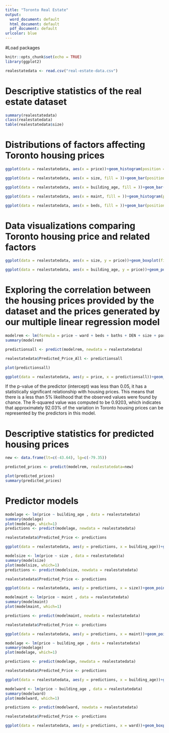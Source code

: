 ---
title: "Toronto Real Estate"
output:
  word_document: default
  html_document: default
  pdf_document: default
urlcolor: blue
---
#Load packages
```{r setup, include=FALSE}
knitr::opts_chunk$set(echo = TRUE)
library(ggplot2)
```

```{r}
realestatedata <- read.csv("real-estate-data.csv")
```

# Descriptive statistics of the real estate dataset
```{r}
summary(realestatedata)
class(realestatedata)
table(realestatedata$size)
```

# Distributions of factors affecting Toronto housing prices
```{r} 
ggplot(data = realestatedata, aes(x = price))+geom_histogram(position = "dodge", bins = 50, fill = "lightblue", color = "black") + labs(title = "Price Distribution")
```

```{r}
ggplot(data = realestatedata, aes(x = size, fill = ))+geom_bar(position = "dodge", bins = 30, fill = "lightgreen", color = "black") + labs(title = "Size Distribution")
```

```{r}
ggplot(data = realestatedata, aes(x = building_age, fill = ))+geom_bar(position = "dodge", bins = 30, fill = "lightpink", color = "black") + labs(title = "Building Age Distribution")
```

```{r}
ggplot(data = realestatedata, aes(x = maint, fill = ))+geom_histogram(position = "dodge", bins = 30, fill = "lightyellow", color = "black") + labs(title = "Monthly Maintenance Fee Distribution")
```

```{r}
ggplot(data = realestatedata, aes(x = beds, fill = ))+geom_bar(position = "dodge", bins = 30, fill = "green", color = "black") + labs(title = "Number of Beds")
```

# Data visualizations comparing Toronto housing price and related factors
```{r} 
ggplot(data = realestatedata, aes(x = size, y = price))+geom_boxplot(fill="lightblue") + labs(title = "Size vs. Housing Price")
```

```{r} 
ggplot(data = realestatedata, aes(x = building_age, y = price))+geom_point()+ labs(title = "Building Age vs. Housing Price")
```

# Exploring the correlation between the housing prices provided by the dataset and the prices generated by our multiple linear regression model
```{r}
modelrem <- lm(formula = price ~ ward + beds + baths + DEN + size + parking + D_mkt + building_age + exposure + maint + lt +lg, data = realestatedata)
summary(modelrem)

predictionsall <- predict(modelrem, newdata = realestatedata)

realestatedata$Predicted_Price_All <- predictionsall

plot(predictionsall)

ggplot(data = realestatedata, aes(y = price, x = predictionsall))+geom_point()+geom_smooth(method=lm)
```
If the p-value of the predictor (intercept) was less than 0.05, it has a statistically significant relationship with housing prices. This means that there is a less than 5% likelihood that the observed values were found by chance. The R-squared value was computed to be 0.9203, which indicates that approximately 92.03% of the variation in Toronto housing prices can be represented by the predictors in this model.

# Descriptive statistics for predicted housing prices
```{r}
new <- data.frame(lt=c(-43.64), lg=c(-79.35))

predicted_prices <- predict(modelrem, realestatedata=new)

plot(predicted_prices)
summary(predicted_prices)
```

# Predictor models
```{r}
modelage <- lm(price ~ building_age , data = realestatedata)
summary(modelage)
plot(modelage, which=1)
predictions <- predict(modelage, newdata = realestatedata)

realestatedata$Predicted_Price <- predictions

ggplot(data = realestatedata, aes(y = predictions, x = building_age))+geom_point() + labs(title = "Building Age vs. Predicted Housing Price")
```

```{r}
modelsize <- lm(price ~ size , data = realestatedata)
summary(modelsize)
plot(modelsize, which=1)
predictions <- predict(modelsize, newdata = realestatedata)

realestatedata$Predicted_Price <- predictions

ggplot(data = realestatedata, aes(y = predictions, x = size))+geom_point() + labs(title = "Size vs. Predicted Housing Price")
```

```{r}
modelmaint <- lm(price ~ maint , data = realestatedata)
summary(modelmaint)
plot(modelmaint, which=1)

predictions <- predict(modelmaint, newdata = realestatedata)

realestatedata$Predicted_Price <- predictions

ggplot(data = realestatedata, aes(y = predictions, x = maint))+geom_point()+ labs(title = "Monthly Maintenance Fees vs. Predicted Housing Price")
```

```{r}
modelage <- lm(price ~ building_age , data = realestatedata)
summary(modelage)
plot(modelage, which=1)

predictions <- predict(modelage, newdata = realestatedata)

realestatedata$Predicted_Price <- predictions

ggplot(data = realestatedata, aes(y = predictions, x = building_age))+geom_point()+ labs(title = "Building Age vs. Predicted Housing Price")
```

```{r}
modelward <- lm(price ~ building_age , data = realestatedata)
summary(modelward)
plot(modelward, which=1)

predictions <- predict(modelward, newdata = realestatedata)

realestatedata$Predicted_Price <- predictions

ggplot(data = realestatedata, aes(y = predictions, x = ward))+geom_boxplot(fill="lightgreen") + labs(title = "Ward vs. Predicted Housing Price")
```
